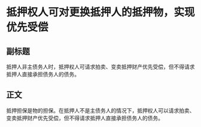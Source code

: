 # 抵押权人可对更换抵押人的抵押物，实现优先受偿
## 副标题
抵押人非主债务人时，抵押权人可请求拍卖、变卖抵押财产优先受偿，但不得请求抵押人直接承担债务人的债务。
## 正文
抵押担保是物的担保。在抵押人不是主债务人的情况下，抵押权人可以请求拍卖、变卖抵押财产优先受偿，但不得请求抵押人直接承担债务人的债务。